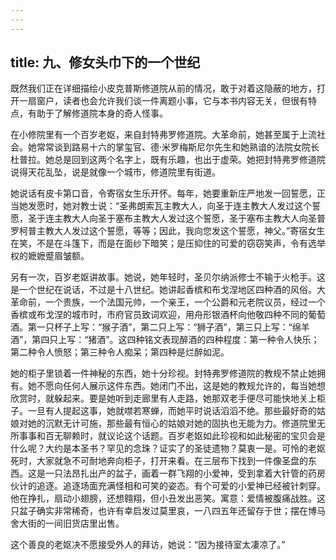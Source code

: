 ```yaml
---
---
---
```

title: 九、修女头巾下的一个世纪
---




既然我们正在详细描绘小皮克普斯修道院从前的情况，敢于对着这隐蔽的地方，打开一扇窗户，读者也会允许我们谈一件离题小事，它与本书内容无关，但很有特点，有助于了解修道院本身的奇人怪事。

在小修院里有一个百岁老妪，来自封特弗罗修道院。大革命前，她甚至属于上流社会。她常常谈到路易十六的掌玺官、德·米罗梅斯尼尔先生和她熟谙的法院女院长杜普拉。她总是回到这两个名字上，既有乐趣，也出于虚荣。她把封特弗罗修道院说得天花乱坠，说是就像一个城市，修道院里有街道。

她说话有皮卡第口音，令寄宿女生乐开怀。每年，她要重新庄严地发一回誓愿，正当她发愿时，她对教士说：“圣弗朗索瓦主教大人，向圣于连主教大人发过这个誓愿，圣于连主教大人向圣于塞布主教大人发过这个誓愿，圣于塞布主教大人向圣普罗柯普主教大人发过这个誓愿，等等；因此，我向您发这个誓愿，神父。”寄宿女生在笑，不是在斗篷下，而是在面纱下暗笑；是压抑住的可爱的窃窃笑声，令有选举权的嬷嬷蹙眉皱额。

另有一次，百岁老妪讲故事。她说，她年轻时，圣贝尔纳派修士不输于火枪手。这是一个世纪在说话，不过是十八世纪。她讲起香槟和布戈涅地区四种酒的风俗。大革命前，一个贵族，一个法国元帅，一个亲王，一个公爵和元老院议员，经过一个香槟或布戈涅的城市时，市府官员致词欢迎，用舟形银酒杯向他敬四种不同的葡萄酒。第一只杯子上写：“猴子酒”，第二只上写：“狮子酒”，第三只上写：“绵羊酒”，第四只上写：“猪酒”。这四种铭文表现醉酒的四种程度：第一种令人快乐；第二种令人愤怒；第三种令人痴呆；第四种是烂醉如泥。

她的柜子里锁着一件神秘的东西，她十分珍视。封特弗罗修道院的教规不禁止她拥有。她不愿向任何人展示这件东西。她闭门不出，这是她的教规允许的，每当她想欣赏时，就躲起来。要是她听到走廊里有人走路，她那双老手便尽可能快地关上柜子。一旦有人提起这事，她就噤若寒蝉，而她平时说话滔滔不绝。那些最好奇的姑娘对她的沉默无计可施，那些最有恒心的姑娘对她的固执也无能为力。修道院里无所事事和百无聊赖时，就议论这个话题。百岁老妪如此珍视和如此秘密的宝贝会是什么呢？大约是本圣书？罕见的念珠？证实了的圣徒遗物？莫衷一是。可怜的老妪死时，大家就急不可耐地奔向柜子，打开来看。在三层布下找到一件像圣盘的东西。这是一只法昂扎出产的盆子，画着一群飞翔的小爱神，受到拿着大针管的药房伙计的追逐。追逐场面充满怪相和可笑的姿态。有个可爱的小爱神已经被针刺穿。他在挣扎，扇动小翅膀，还想翱翔，但小丑发出恶笑。寓意：爱情被腹痛战胜。这只盆子确实非常稀奇，也许有幸启发过莫里哀，一八四五年还留存于世；摆在博马舍大街的一间旧货店里出售。

这个善良的老妪决不愿接受外人的拜访，她说：“因为接待室太凄凉了。”